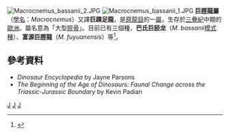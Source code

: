 {{Automatic taxobox
| taxon = Macrocnemus
| authority = [[法蘭茲·諾普喬|Nopcsa]], 1931
| fossil_range = {{fossilrange|245|228}}[[三疊紀|三疊紀]]中期
| image = Macrocnemus_BW.jpg
| image_caption = 巨脛龍的想像圖
| type_species = '''''Macrocnemus basanii'''''
| type_species_authority = Nopcsa, 1931
| subdivision_ranks = [[種|種]]
| subdivision = 
*'''巴氏巨胫龙''M. basanii''''' <small>Nopcsa, 1931</small>
*'''富源巨脛龍''M. fuyuanensis''''' <br><small>Li ''et al.'', 2007</small>
*'''''M. obristi''''' <small>Fraser & Furrer, 2013</small>
}}
[[File:Macrocnemus_bassanii_2.JPG|thumb]] 
[[File:Macrocnemus_bassanii_1.JPG|thumb]] 
'''巨脛龍屬'''（[[學名|學名]]：''Macrocnemus''）又譯'''巨踝足龍'''，是[[原龍目|原龍目]]的一[[屬|屬]]，生存於[[三疊紀|三疊紀]]中期的[[歐洲|歐洲]]。屬名意為「大型[[脛骨|脛骨]]」。目前已有三個種，'''巴氏巨胫龙'''（''M. bassanii''[[模式種|模式種]]）、'''富源巨脛龍'''（''M. fuyuanensis''）等<ref name=Jetal11>{{cite journal |last=Jiang |first=D.-Y. |coauthors= Rieppel, O.; Fraser, N.C.; Motani, R.; Haoa, W.-C.; Tintorie, A.; Suna, Y.-L.; and Suna, Z.-Y. |year=2011 |title=New information on the protorosaurian reptile ''Macrocnemus fuyuanensis'' Li et al., 2007, from the Middle/Upper Triassic of Yunnan, China |journal=Journal of Vertebrate Paleontology |volume=31 |issue=6 |pages=1230–1237 |doi=10.1080/02724634.2011.610853}}</ref>。

==參考資料==
<div class="references-small">
<references></references>
* ''Dinosaur Encyclopedia'' by Jayne Parsons
* ''The Beginning of the Age of Dinosaurs: Faunal Change across the Triassic-Jurassic Boundary'' by Kevin Padian
</div>
{{主龍形下綱|P.}}
{{Taxonbar|from=Q1525485}}

[[Category:原龙目|J]]
[[Category:三疊紀爬行動物|J]]
[[Category:1931年描述的分类群|J]]


{{Paleo-reptile-stub}}